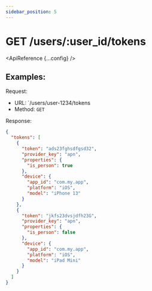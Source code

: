 ```yaml
---
sidebar_position: 5
---
```



# GET /users/:user_id/tokens

<ApiReference {...config} />

## Examples:

Request:

- URL: `/users/user-1234/tokens
- Method: `GET`

Response:

```json
{
  "tokens": [
    {
      "token": "ads23fghsdfgsd32",
      "provider_key": "apn",
      "properties": {
        "is_person": true
      },
      "device": {
        "app_id": "com.my.app",
        "platform": "iOS",
        "model": "iPhone 13"
      }
    },
    {
      "token": "jkfs23dvsjdfh23G",
      "provider_key": "apn",
      "properties": {
        "is_person": false
      },
      "device": {
        "app_id": "com.my.app",
        "platform": "iOS",
        "model": "iPad Mini"
      }
    }
  ]
}
```
